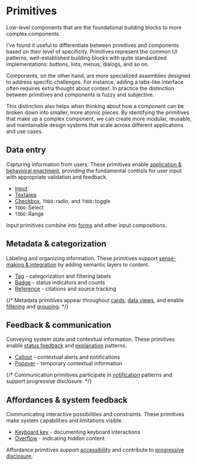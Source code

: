 
<Meta title="Primitives/Overview" />

# Primitives

Low-level components that are the foundational building blocks to more complex components.

I've found it useful to differentiate between primitives and components based
on their level of specificity. Primitives represent the common UI patterns,
well-established building blocks with quite standardized implementations: buttons, lists, menus, dialogs, and so on.

Components, on the other hand, are more specialized assemblies designed to address specific challenges.
For instance, adding a tabs-like interface often requires extra thought about context.
In practice the distinction between primitives and components is fuzzy and subjective.

This distinction also helps when thinking about how a component can be broken down into smaller,
more atomic pieces. By identifying the primitives that make up a complex component, we can create
more modular, reusable, and maintainable design systems that scale across different applications
and use cases.

## Data entry

Capturing information from users. These primitives enable [application & behavioral enactment](../?path=/docs/foundations-intent-interaction--docs#application--behavioural-enactment), providing the fundamental controls for user input with appropriate validation and feedback.

- [Input](../?path=/docs/primitives-input--docs)
- [Textarea](../?path=/docs/primitives-textarea--docs)
- [Checkbox](../?path=/docs/primitives-checkbox--docs), `TODO:`radio, and `TODO:`toggle
- `TODO:`Select
- `TODO:`Range

Input primitives combine into [forms](../?path=/docs/compositions-form--docs) and other input compositions.

## Metadata & categorization

Labeling and organizing information. These primitives support [sense-making & integration](../?path=/docs/foundations-intent-interaction--docs#sense-making--integration) by adding semantic layers to content.

- [Tag](../?path=/docs/primitives-tag--docs) - categorization and filtering labels
- [Badge](../?path=/docs/primitives-badge--docs) - status indicators and counts
- [Reference](../?path=/docs/primitives-reference-reference--docs) - citations and source tracking

{/* Metadata primitives appear throughout [cards](../?path=/docs/compositions-card-card--docs), [data views](../?path=/docs/compositions-dataview-dataview--docs), and enable [filtering](../?path=/docs/compositions-filtering-filtering--docs) and [grouping](../?path=/docs/compositions-grouping--docs). */}

## Feedback & communication

Conveying system state and contextual information. These primitives enable [status feedback](../?path=/docs/patterns-status-feedback--docs) and [explanation](../?path=/docs/patterns-explanation--docs) patterns.

- [Callout](../?path=/docs/primitives-callout--docs) - contextual alerts and notifications
- [Popover](../?path=/docs/primitives-popover--docs) - temporary contextual information

{/* Communication primitives participate in [notification](../?path=/docs/patterns-notification--docs) patterns and support progressive disclosure. */}

## Affordances & system feedback

Communicating interactive possibilities and constraints. These primitives make system capabilities and limitations visible.

- [Keyboard key](../?path=/docs/primitives-keyboardkey--docs) - documenting keyboard interactions
- [Overflow](../?path=/docs/primitives-overflow--docs) - indicating hidden content

Affordance primitives support [accessibility](../?path=/docs/foundations-accessibility--docs) and contribute to [progressive disclosure](../?path=/docs/patterns-progressivedisclosure--docs).
